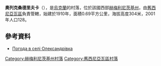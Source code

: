 {{coord|49|37|55|N|27|23|26|E|scale:100000|display=title}}

'''奧列克桑德里夫卡'''（{{lang-uk|Олександрівка}}），是[[烏克蘭|烏克蘭]]的村落，位於該國西部[[赫梅利尼茨基州|赫梅利尼茨基州]]，由[[舊西尼亞瓦區|舊西尼亞瓦區]]負責管轄，始建於1910年，面積0.69平方公里，海拔高度304米，2001年人口128。

==參考資料==
* [http://weather.in.ua/ua/hmel'nickaja/18649 Погода в селі Олександрівка]{{Wayback|url=http://weather.in.ua/ua/hmel%27nickaja/18649 |date=20160305091803 }}

{{DEFAULTSORT:Олександрівка}}
[[Category:赫梅利尼茨基州村落|Category:赫梅利尼茨基州村落]]
[[Category:舊西尼亞瓦區村落|Category:舊西尼亞瓦區村落]]


{{Khmelnytskyi-geo-stub}}